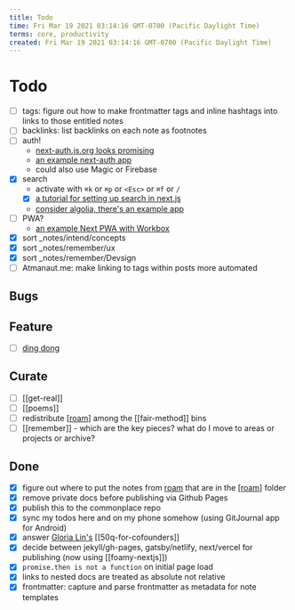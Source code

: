 ```yaml
---
title: Todo
time: Fri Mar 19 2021 03:14:16 GMT-0700 (Pacific Daylight Time)
terms: core, productivity
created: Fri Mar 19 2021 03:14:16 GMT-0700 (Pacific Daylight Time)
---
```


# Todo

- [ ] tags: figure out how to make frontmatter tags and inline hashtags into links to those entitled notes
- [ ] backlinks: list backlinks on each note as footnotes
- [ ] auth!
  - [next-auth.js.org looks promising](https://next-auth.js.org/getting-started/example)
  - [an example next-auth app](https://github.com/nextauthjs/next-auth-example)
  - could also use Magic or Firebase
- [x] search
  - activate with `⌘k` or `⌘p` or `<Esc>` or `⌘f` or `/`
  - [x] [a tutorial for setting up search in next.js](https://medium.com/@matswainson/building-a-search-component-for-your-next-js-markdown-blog-9e75e0e7d210)
  - [consider algolia, there's an example app]()
- [ ] PWA?
  - [an example Next PWA with Workbox](https://github.com/vercel/next.js/tree/canary/examples/progressive-web-app)
- [x] sort \_notes/intend/concepts
- [x] sort \_notes/remember/ux
- [x] sort \_notes/remember/Devsign
- [ ] Atmanaut.me: make linking to tags within posts more automated

## Bugs

## Feature

- [ ] [ding dong](https://kerrbear.wtf/areas/poetry/ding-dong-the-dream-is-dead)

## Curate

- [ ] [[get-real]]
- [ ] [[poems]]
- [ ] redistribute [[roam]] among the [[fair-method]] bins
- [ ] [[remember]] - which are the key pieces? what do I move to areas or projects or archive?

## Done

- [x] figure out where to put the notes from [roam](https://roamresearch.com/#/app/Atmanaut) that are in the [[roam]] folder
- [x] remove private docs before publishing via Github Pages
- [x] publish this to the commonplace repo
- [x] sync my todos here and on my phone somehow (using GitJournal app for Android)
- [x] answer [Gloria Lin's](https://docs.google.com/document/d/1vw3EKQ6mAU8vAqPjG2LY-YtCVLAIIfcvkaI08WKP4Iw/edit) [[50q-for-cofounders]]
- [x] decide between jekyll/gh-pages, gatsby/netlify, next/vercel for publishing (now using [[foamy-nextjs]])
- [x] `promise.then is not a function` on initial page load
- [x] links to nested docs are treated as absolute not relative
- [x] frontmatter: capture and parse frontmatter as metadata for note templates

[//begin]: # 'Autogenerated link references for markdown compatibility'
[atman]: stories/atman 'Ātman'
[attention]: attention 'Attention'
[attention]: attention 'Attention'
[sovereign]: sovereign 'sovereign'
[being]: being 'being'
[the-game]: the-game 'The Game'
[experience]: experience 'experience'
[the-game]: the-game 'The Game'
[the-game]: the-game 'The Game'
[time]: time 'On Time'
[the-game]: the-game 'The Game'
[roam]: roam 'roam'
[atmanautica]: atmanautica 'Atmanautica'
[//end]: # 'Autogenerated link references'
